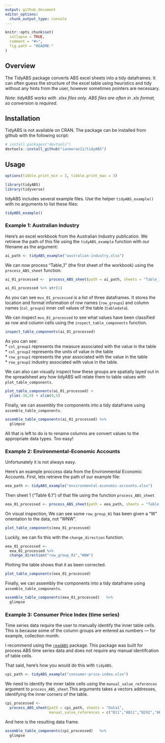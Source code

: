 ```yaml
---
output: github_document
editor_options: 
  chunk_output_type: console
---
```


<!-- README.md is generated from README.Rmd. Please edit that file -->

```r
knitr::opts_chunk$set(
  collapse = TRUE,
  comment = "#>",
  fig.path = "README-"
)
```


## Overview

The TidyABS package converts ABS excel sheets into a tidy dataframes. It can often guess the structure of the excel table using heuristics and tidy without any hints from the user, however sometimes pointers are necessary. 

_Note: tidyABS works with .xlsx files only. ABS files are often in .xls format, so conversion is required._


## Installation

TidyABS is not available on CRAN. The package can be installed from github with the following script:
 
```r
# install.packages("devtools")
devtools::install_github("ianmoran11/tidyABS")
```

## Usage

```r
options(tibble.print_min = 3, tibble.print_max = 3)
```

```r
library(tidyABS)
library(tidyverse)
```

tidyABS includes several example files. Use the helper `tidyABS_example()` with no arguments to list these files:

```r
tidyABS_example()
```

### Example 1: Australian Industry

Here's an excel workbook from the Australian  Industry publication. We retrieve the path of this file  using the `tidyABS_example` function with our filename as the argument:

```r
ai_path <- tidyABS_example("australian-industry.xlsx")
```

We can now process "Table_1" (the first sheet of the workbook) using the `process_ABS_sheet` function.

```r
ai_01_processed <-  process_ABS_sheet(path = ai_path, sheets = "Table_1") 

ai_01_processed %>% str(1)
```

As you can see `mvu_01_processed` is a list of three dataframes. It stores the location and format information of row names (`row_groups`) and column names (`col_groups`) inner cell values of the table (`tabledata`).  

We can inspect `mvu_01_processed` to see what values have been classified as row and column cells using the `inspect_table_components` function.


```r
inspect_table_components(ai_01_processed)
```

As you can see:  
* `col_group1` represents the measure associated with the value in the table  
* `col_group2` represents the units of value in the table  
* `row_group1` represents the year associated with the value in the table  
* `row_group2` industry associated with value in the table. 

We can also  can visually inspect how these groups are spatially layed out in the spreadsheet any how tidyABS will relate them to table values with `plot_table_components`.

```r
plot_table_components(ai_01_processed) + 
  ylim(-30,0) + xlim(0,5)
```


Finally, we can assembly the components into a tidy dataframe using `assemble_table_components`.

```r
assemble_table_components(ai_01_processed) %>% 
  glimpse
```

All that is left to do is to rename columns are convert values to the appropriate data types. Too easy!

### Example 2: Environmental-Economic Accounts

Unfortunately it is not always easy. 

Here's an example proccess data from the Environmental Economic Accounts. First, lets retrieve the path of our example file:

```r
eea_path <- tidyABS_example("environmental-economic-accounts.xlsx")
```

Then sheet 1 ("Table 6.1") of that file using the function `process_ABS_sheet`

```r
eea_01_processed <- process_ABS_sheet(path = eea_path, sheets = "Table 6.1")
```

On visual inspection, We can see some `row_group_01` has been given a "W" orientation to the data, not "WNW". 

```r
plot_table_components(eea_01_processed)
```


Luckily, we can fix this with the `change_direction` function. 

```r
eea_01_processed <- 
  eea_01_processed %>% 
  change_direction("row_group_01","WNW")
```

Plotting the table shows that it as been corrected. 

```r
plot_table_components(eea_01_processed)
```

Finally, we can assembly the components into a tidy dataframe using `assemble_table_components`.

```r
assemble_table_components(eea_01_processed)   %>% 
  glimpse
```


### Example 3: Consumer Price Index (time series)

Time series data require the user to manually identify the inner table cells. This is because some of the column groups are entered as numbers --- for example, collection month. 

I recommend using the [`readABS`](https://github.com/MattCowgill/readabs) package. This package was built for process ABS time series data and does not require any manual identifcation of table cells. 

That said, here's how you would do this with `tidyABS`.

```r
cpi_path <- tidyABS_example("consumer-price-index.xlsx")
```

We need to identify the inner table cells using the `manual_value_references` argument to `process_ABS_sheet`.This arguments takes a vectors addresses, identifying the inner corners of the table. 

```r
cpi_processed <- 
  process_ABS_sheet(path = cpi_path, sheets = "Data1",
                    manual_value_references = c("B11","AB11","B292","AB292"))
```

And here is the resulting data frame. 

```r
assemble_table_components(cpi_processed)   %>% 
  glimpse
```
